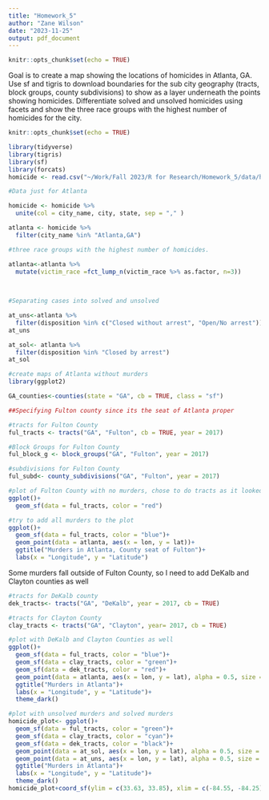 ```yaml
---
title: "Homework_5"
author: "Zane Wilson"
date: "2023-11-25"
output: pdf_document
---
```


```r
knitr::opts_chunk$set(echo = TRUE)
```


Goal is to create a map showing the locations of homicides in Atlanta, GA. Use sf and tigris to download boundaries for the sub city geography (tracts, block groups, county subdivisions) to show as a layer underneath the points showing homicides. Differentiate solved and unsolved homicides using facets and show the three race groups with the highest number of homicides for the city. 

```r
knitr::opts_chunk$set(echo = TRUE)
```


```r
library(tidyverse)
library(tigris)
library(sf)
library(forcats)
homicide <- read.csv("~/Work/Fall 2023/R for Research/Homework_5/data/homicide-data.csv")


```


```r
#Data just for Atlanta 

homicide <- homicide %>% 
  unite(col = city_name, city, state, sep = "," )

atlanta <- homicide %>% 
  filter(city_name %in% "Atlanta,GA")

#three race groups with the highest number of homicides.

atlanta<-atlanta %>% 
  mutate(victim_race =fct_lump_n(victim_race %>% as.factor, n=3))
  
  

```

```r
#Separating cases into solved and unsolved 

at_uns<-atlanta %>% 
  filter(disposition %in% c("Closed without arrest", "Open/No arrest"))
at_uns

at_sol<- atlanta %>% 
  filter(disposition %in% "Closed by arrest")
at_sol

```
```r
#create maps of Atlanta without murders
library(ggplot2)

GA_counties<-counties(state = "GA", cb = TRUE, class = "sf")

##Specifying Fulton county since its the seat of Atlanta proper

#tracts for Fulton County
ful_tracts <- tracts("GA", "Fulton", cb = TRUE, year = 2017)

#Block Groups for Fulton County
ful_block_g <- block_groups("GA", "Fulton", year = 2017)

#subdivisions for Fulton County
ful_subd<- county_subdivisions("GA", "Fulton", year = 2017)


```
```r
#plot of Fulton County with no murders, chose to do tracts as it looked the best  
ggplot()+
  geom_sf(data = ful_tracts, color = "red")

```
```r
#try to add all murders to the plot
ggplot()+
  geom_sf(data = ful_tracts, color = "blue")+
  geom_point(data = atlanta, aes(x = lon, y = lat))+
  ggtitle("Murders in Atlanta, County seat of Fulton")+
  labs(x = "Longitude", y = "Latitude")

```
Some murders fall outside of Fulton County, so I need to add DeKalb and Clayton counties as well 

```r
#tracts for DeKalb county
dek_tracts<- tracts("GA", "DeKalb", year = 2017, cb = TRUE)

#tracts for Clayton County
clay_tracts <- tracts("GA", "Clayton", year= 2017, cb = TRUE)
```
```r
#plot with DeKalb and Clayton Counties as well
ggplot()+
  geom_sf(data = ful_tracts, color = "blue")+
  geom_sf(data = clay_tracts, color = "green")+
  geom_sf(data = dek_tracts, color = "red")+
  geom_point(data = atlanta, aes(x = lon, y = lat), alpha = 0.5, size = 0.75, color = "black")+
  ggtitle("Murders in Atlanta")+
  labs(x = "Longitude", y = "Latitude")+
  theme_dark()

```
```r
#plot with unsolved murders and solved murders 
homicide_plot<- ggplot()+
  geom_sf(data = ful_tracts, color = "green")+
  geom_sf(data = clay_tracts, color = "cyan")+
  geom_sf(data = dek_tracts, color = "black")+
  geom_point(data = at_sol, aes(x = lon, y = lat), alpha = 0.5, size = 0.75, color = "blue")+
  geom_point(data = at_uns, aes(x = lon, y = lat), alpha = 0.5, size = 0.75, color = "red")+
  ggtitle("Murders in Atlanta")+
  labs(x = "Longitude", y = "Latitude")+
  theme_dark()
homicide_plot+coord_sf(ylim = c(33.63, 33.85), xlim = c(-84.55, -84.25))
```